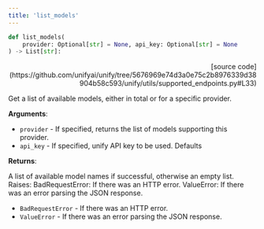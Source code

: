 ```yaml
---
title: 'list_models'
---
```


```python
def list_models(
    provider: Optional[str] = None, api_key: Optional[str] = None
) -> List[str]:
```

<p align="right">[source code](https://github.com/unifyai/unify/tree/5676969e74d3a0e75c2b8976339d38904b58c593/unify/utils/supported_endpoints.py#L33)</p>

Get a list of available models, either in total or for a specific provider.

**Arguments**:

- `provider` - If specified, returns the list of models supporting this provider.
- `api_key` - If specified, unify API key to be used. Defaults



**Returns**:

A list of available model names if successful, otherwise an empty list.
Raises:
BadRequestError: If there was an HTTP error.
ValueError: If there was an error parsing the JSON response.
- `BadRequestError` - If there was an HTTP error.
- `ValueError` - If there was an error parsing the JSON response.
